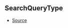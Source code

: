 ## SearchQueryType



- [Source](https://github.com/Androz2091/discord-player/blob/28ec2ed/packages/discord-player/src/types/types.ts#L183)